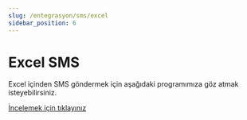 ```yaml
---
slug: /entegrasyon/sms/excel
sidebar_position: 6
---
```


# Excel SMS
Excel içinden SMS göndermek için aşağıdaki programımıza göz atmak isteyebilirsiniz.

[İncelemek için tıklayınız](https://excelsmseklentisi.com/?ref=a2psmsapicom)